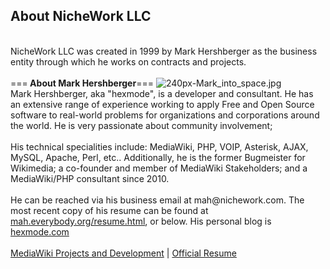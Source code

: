 ==<strong>  About NicheWork LLC </strong>==
<br>
NicheWork LLC was created in 1999 by Mark Hershberger as the business entity through which he works on contracts and projects.
<br>
<br>
===<strong>  About Mark Hershberger</strong>===
[[File:240px-Mark into space.jpg]]
<br>
Mark Hershberger, aka "hexmode", is a developer and consultant. He has an extensive range of experience working to apply Free and Open Source software to real-world problems for organizations and corporations around the world. He is very passionate about community involvement; 
<br>
<br>
His technical specialities include: MediaWiki, PHP, VOIP, Asterisk, AJAX, MySQL, Apache, Perl, etc.. Additionally, he is the  former Bugmeister for Wikimedia;  a co-founder and member of MediaWiki Stakeholders; and a MediaWiki/PHP consultant since 2010. <br>
<br>
He can be reached via his business email at mah@nichework.com. The most recent copy of his resume can be found at [http://mah.everybody.org/resume.html mah.everybody.org/resume.html], or below. His personal blog is [https://hexmode.com/ hexmode.com]
<br>
<br>
[[MediaWiki Projects and Development]] |
[[Official Resume]]
